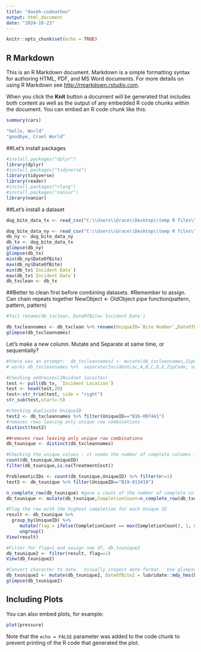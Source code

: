 ---
title: "daseh-codeathon"
output: html_document
date: "2024-10-23"
---

```{r setup, include=FALSE}
knitr::opts_chunk$set(echo = TRUE)
```

## R Markdown

This is an R Markdown document. Markdown is a simple formatting syntax for authoring HTML, PDF, and MS Word documents. For more details on using R Markdown see <http://rmarkdown.rstudio.com>.

When you click the **Knit** button a document will be generated that includes both content as well as the output of any embedded R code chunks within the document. You can embed an R code chunk like this:

```{r cars}
summary(cars)

"hello, World"
"goodbye, Cruel World"
```

##Let's install packages
```{r}
#install.packages("dplyr")
library(dplyr)
#install.packages("tidyverse")
library(tidyverse)
library(reader)
#install.packages("rlang")
#install.packages("naniar")
library(naniar)
```

##Let's install a dataset
```{r}
dog_bite_data_tx <- read_csv("C:\\Users\\Grace\\Desktop\\temp R files\\codeathon\\Potential Datasets\\dog_bite_data_tx.csv")

dog_bite_data_ny <- read_csv("C:\\Users\\Grace\\Desktop\\temp R files\\codeathon\\Potential Datasets\\dog_bite_data_ny.csv")
db_ny <- dog_bite_data_ny
db_tx <- dog_bite_data_tx
glimpse(db_ny)
glimpse(db_tx)
min(db_ny$DateOfBite)
max(db_ny$DateOfBite)
min(db_tx$`Incident Date`)
max(db_tx$`Incident Date`)
db_txclean <- db_tx
```

##Better to clean first before combining datasets. 
#Remember to assign.  Can chain repeats together NewObject <- OldObject pipe function(pattern, pattern, pattern)
```{r}
#fail rename(db_txclean, DateOfBite=`Incident Date`)

db_txcleannames <- db_txclean %>% rename(UniqueID=`Bite Number`,DateOfBite=`Incident Date`,BiteType=`Bite Type`,VictimAge=`Victim Age`,VictimRelation=`Victim Relationship`, BiteLoc=`Bite Location`, BiteSev=`Bite Severity`,BiteCircumstance=`Bite Circumstance`, ControlledBy=`Controlled By`, TreatmentCost=`Treatment Cost`, DateReported=`Date Reported`,IncidentLoc=`Incident Location`)
glimpse(db_txcleannames)
```

Let's make a new column.  Mutate and Separate at same time, or sequentially?
```{r}
#there was an attempt:  db_txcleannames2 <- mutate(db_txcleannames,ZipCode=)
# works db_txcleannames %>%  separate(IncidentLoc,A,B,C,D,E,ZipCode, sep=" ") 
```

```{r eval=FALSE, include=FALSE}
#Checking addresses(INvidnet locaitos)
test <- pull(db_tx, `Incident Location`)
test <- head(test,20)
test<-str_trim(test, side = "right")
str_sub(test,start=-5)

#checking duplicate UniqueID
test2 <- db_txcleannames %>% filter(UniqueID=="B16-007441")
#removes rows leaving only unique row combinations
distinct(test2)
```

```{r}
##removes rows leaving only unique row combinations
db_txunique <- distinct(db_txcleannames)
```

```{r eval=FALSE, include=FALSE}
#Checking the unique values - it seems the number of complete columns is the way to get the most useful rows.
count(db_txunique,UniqueID)
filter(db_txunique,is.na(TreatmentCost))

ProblematicIDs <- count(db_txunique,UniqueID) %>% filter(n!=1)
test5 <- db_txunique %>% filter(UniqueID=="B19-013419")
```

```{r}
n_complete_row(db_txunique) #gave a count of the number of complete columns per row
db_txunique <- mutate(db_txunique,CompletionCount=n_complete_row(db_txunique)) #Turn the above into a new column in the dataframe.
```

```{r}
#Flag the row with the highest completion for each Unique ID 
result <- db_txunique %>%
  group_by(UniqueID) %>%
     mutate(flag = ifelse(CompletionCount == max(CompletionCount), 1, 0)) %>%
     ungroup()
View(result)

#Filter for flag=1 and assign new df, db_txunique2
db_txunique2 <- filter(result, flag==1)
View(db_txunique2)
```

```{r}
#Convert character to date.  Visually inspect date format.  Use glimpse() to check format afterwards.  
db_txunique2 <- mutate(db_txunique2, DateOfBite2 = lubridate::mdy_hms(DateOfBite)) 
glimpse(db_txunique2)
```


## Including Plots

You can also embed plots, for example:

```{r pressure, echo=FALSE}
plot(pressure)
```

Note that the `echo = FALSE` parameter was added to the code chunk to prevent printing of the R code that generated the plot.
